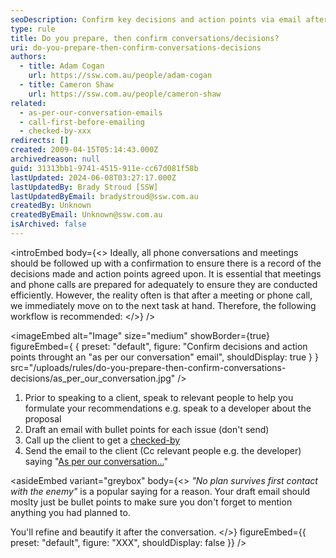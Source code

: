 ```yaml
---
seoDescription: Confirm key decisions and action points via email after phone conversations or meetings to ensure a clear record of agreements.
type: rule
title: Do you prepare, then confirm conversations/decisions?
uri: do-you-prepare-then-confirm-conversations-decisions
authors:
  - title: Adam Cogan
    url: https://ssw.com.au/people/adam-cogan
  - title: Cameron Shaw
    url: https://ssw.com.au/people/cameron-shaw
related:
  - as-per-our-conversation-emails
  - call-first-before-emailing
  - checked-by-xxx
redirects: []
created: 2009-04-15T05:14:43.000Z
archivedreason: null
guid: 31313bb1-9741-4515-911e-cc67d081f58b
lastUpdated: 2024-06-08T03:27:17.000Z
lastUpdatedBy: Brady Stroud [SSW]
lastUpdatedByEmail: bradystroud@ssw.com.au
createdBy: Unknown
createdByEmail: Unknown@ssw.com.au
isArchived: false
---
```


<introEmbed
  body={<>
Ideally, all phone conversations and meetings should be followed up with a confirmation to ensure there is a record of the decisions made and action points agreed upon. It is essential that meetings and phone calls are prepared for adequately to ensure they are conducted efficiently. However, the reality often is that after a meeting or phone call, we immediately move on to the next task at hand. Therefore, the following workflow is recommended:
  </>}
/>

<imageEmbed
  alt="Image"
  size="medium"
  showBorder={true}
  figureEmbed={ {
    preset: "default",
    figure: "Confirm decisions and action points throught an \"as per our conversation\" email",
    shouldDisplay: true
  } }
  src="/uploads/rules/do-you-prepare-then-confirm-conversations-decisions/as_per_our_conversation.jpg"
/>


1. Prior to speaking to a client, speak to relevant people to help you formulate your recommendations e.g. speak to a developer about the proposal
2. Draft an email with bullet points for each issue (don't send)
3. Call up the client to get a [checked-by](/checked-by-xxx/)
4. Send the email to the client (Cc relevant people e.g. the developer) saying "[As per our conversation...](/do-you-send-as-per-our-conversation-emails)"


<asideEmbed
  variant="greybox"
  body={<>
    _"No plan survives first contact with the enemy"_ is a popular saying for a reason. Your draft email should moslty just be bullet points to make sure you don't forget to mention anything you had planned to.

You'll refine and beautify it after the conversation.
  </>}
  figureEmbed={{
    preset: "default",
    figure: "XXX",
    shouldDisplay: false
  }}
/>
